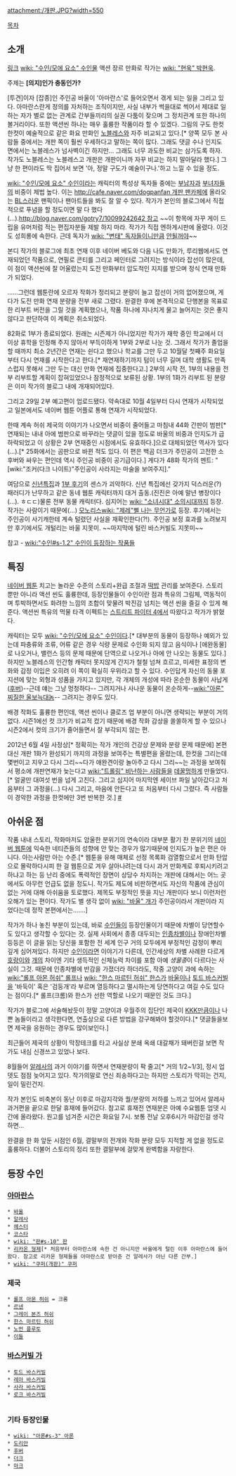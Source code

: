 {{{#!html
<div style="border: 2px solid black;background:black;padding:16px"><b><center style="font-size:18px;color:white">리그베다 위키는 더 이상 우리의 것이 아닙니다.</center></b><br/><center style="font-size:14px;color:white">영리사업체 <b>리그베다 위키는 작성된 내용의 저작권을 위임받아 임의로 영리추구 활동 및 저작권 행사</b>가 가능합니다.<br/>단, 여러분이 작성한 내용으로 <b>법적 분쟁이 발생할 경우 리그베다 위키는 책임이 없으며 모든 책임은 작성자가 집니다.</b><br/>편집하기 전에 먼저 <b><a href="http://rigvedawiki.net/r1/wiki.php/2015년 리그베다 영리화 사태">2015년 리그베다 영리화 사태</a></b> 문서에서 <b>현행 위키의 구조를 파악</b>해주세요.</center></div>}}}

attachment:/개판.JPG?width=550

[[목차]]

== 소개 ==
[http://comic.naver.com/webtoon/list.nhn?titleId=72939&weekday=tue 링크]
[[wiki: "수인/모에 요소" 수인]]물 액션 장르 만화로 작가는 [[wiki: "현욱" 박현욱]]. 

주제는 '''[의지]인가 충동인가?'''

[투견]이자 [잡종]인 주인공 바울이 '아마란스'로 들어오면서 겪게 되는 일을 그리고 있다. 아마란스란게 정의를 자처하는 조직이지만, 사실 내부가 썩을대로 썩어서 제대로 일하는 자가 별로 없는 관계로 간부들끼리의 실권 다툼이 잦으며 그 정치관계 또한 하나의 볼거리이다. 또한 액션씬 하나는 매우 훌륭한 작품이라 할 수 있겠다. 그림의 구도 한컷 한컷이 예술적으로 같은 화요 만화인 [[노블레스]]와 자주 비교되고 있다.[* 양쪽 모두 본 사람들 중에서는 개판 쪽이 훨씬 우세하다고 말하는 쪽이 많다. 그래도 댓글 수나 인지도 면에서는 노블레스가 넘사벽이긴 하지만... 그래도 너무 과도한 비교는 삼가도록 하자. 작가도 노블레스는 노블레스고 개판은 개판이니까 자꾸 비교는 하지 말아달라 했다.] 그냥 한 편이라도 딱 집어서 보면 '아, 정말 구도가 예술이구나.'하고 느낄 수 있을 정도.

[[wiki: "수인/모에 요소" 수인]]이라는 캐릭터의 특성상 독자들 중에는 [[부남자]]과 [[부녀자]]들의 비중이 제법 높다. 이는 [[http://cafe.naver.com/dogpanfan 개판 팬카페]]에 올라오는 [[BL]]스러운 팬픽이나 팬아트들을 봐도 잘 알 수 있다. 작가가 본인의 블로그에서 직접적으로 푸념을 할 정도이면 말 다 했다(…).[[http://blog.naver.com/gotry7/10099242642 참고]] ~~이 항목에 자꾸 게이 드립을 유머처럼 적는 편집자분들 제발 하지 마라. 작가가 직접 엔하게시판에 올렸다. 이것도 성희롱에 속한다. 근데 독자가 [[wiki: "변태" 독자]]들이니만큼 [[안될꺼야]]~~

본디 작가의 블로그에 최초 연재 이후 네이버 베도와 다음 나도 만화가, 루리웹에서도 연재되었던 작품으로, 연필로 콘티를 그리고 페인터로 그려지는 방식이라 잡선이 많은데, 이 점이 액션씬에 잘 어울렸는지 도전 만화부터 압도적인 지지를 받으며 정식 연재 만화가 되었다.

……그런데 웹툰란에 오르자 작화가 정리되고 분량이 늘고 잡선이 거의 없어졌으며, 게다가 도전 만화 연재 분량을 전부 새로 그렸다. 완결한 후에 본격적으로 단행본을 목표로한 리부트 버전을 그릴 것을 계획했으나, 작품 하나에 지나치게 물고 늘어지는 것은 좋지 않다고 판단하여 이 계획은 취소되었다.

82화로 1부가 종료되었다. 원래는 시즌제가 아니었지만 작가가 재학 중인 학교에서 더 이상 휴학을 인정해 주지 않아서 부득이하게 1부와 2부로 나눈 것. 그래서 작가가 졸업을 할 때까지 최소 2년간은 연재는 쉰다고 했으나 학교를 그만 두고 10월달 첫째주 화요일부터 다시 연재를 시작한다고 한다.[* 재연재하기까지 텀이 너무 길며 대학 생활도 만족스럽지 못해서 그만 두는 대신 만화 연재에 집중한다고.] 
2부의 시작 전, 1부의 내용을 전부 리부트할 계획이 잡혀있었으나 잠정적으로 보류된 상황. 1부의 1화가 리부트 된 분량은 이미 작가의 블로그 내에 개재되어있다. 

그리고 29일 2부 예고편이 업로드됐다. 약속대로 10월 4일부터 다시 연재가 시작되었고 일본에서도 네이버 웹툰 어플로 통해 연재가 시작되었다.

한때 계속 허쉬 제국의 이야기가 나오면서 비중이 줄어들고 마침내 44화 간판이 범판[* 연재되는 내내 아에 범판으로 바꾸라는 댓글이 있을 정도로 바울의 비중과 인지도가 급하락되었고 이 상황은 2부 연재중인 시점에서도 유효하다.]으로 대체되었던 역사가 있다(…).[* 25화에서는 곰판으로 바뀐 적도 있다. 이 편은 백곰 더크가 주인공이 고전한 소 후버와 싸우는 편인데 역시 주인공 비중이 공기급이다.] 게다가 48화 작가의 멘트: "[wiki:"조커(다크 나이트)"주인공이 사라지는 마술을 보여주지]."

여담으로 [http://comic.naver.com/webtoon/detail.nhn?titleId=72939&no=28&weekday=tue 신년특집]과 [http://comic.naver.com/webtoon/detail.nhn?titleId=72939&no=85&weekday=tue 1부 후기]의 센스가 괴악하다. 신년 특집에선 갖가지 덕스러운(?) 패러디가 난무하고 같은 동네 웹툰 캐릭터까지 대거 출동.(진진은 아예 말년 병장이다(…). ㅎㄷㄷ)물론 전부 동물 캐릭터다. 심지어는 [[wiki: "소녀시대" 소의시대]]까지 등장. 작가는 사람이기 때문에(…) [[모노리스]][[wiki: "제레"삘 나는 무언가]]로 등장.
후기에서는 주인공이 사기캐한테 계속 털렸던 사실을 재확인한다(?!). 주인공 보정 효과를 노려보지만 후기에서도 개털리는 바울 지못미. ~~마지막에 털린 바스커빌도 지못미~~

참고 - [[wiki:"수인#s-1.2" 수인이 등장하는 작품들]]

== 특징 ==
[[네이버 웹툰]] 치고는 놀라운 수준의 스토리+완급 조절과 [[떡밥]] 관리를 보여준다. 스토리 뿐만 아니라 액션 씬도 훌륭한데, 등장인물들이 수인이란 점과 특유의 그림체, 역동적이며 투박하면서도 화려한 느낌의 조합이 맞물려 박진감 넘치는 액션 씬을 즐길 수 있게 해준다. 액션씬 특유의 먹물 타격 이펙트는 [[스트리트 파이터 4]]에서 따왔다고 작가가 밝혔다.

캐릭터는 모두 [[wiki: "수인/모에 요소" 수인]]이다.[* 대부분의 동물이 등장하나 예외가 있는데 파충류와 조류, 어류 같은 경우 식량 문제로 수인화 되지 않고 음식이나 [애완동물]로 나오거나, 밸런스 등의 문제 때문에 단역으로 나오거나 아에 안 나오는 동물도 있다.] 하지만 노블레스의 인간형 캐릭터 못지않게 간지가 철철 넘쳐 흐르고, 미세한 표정의 변화와 감정 이입은 오히려 이 쪽이 확실히 우위라고 할 수 있다. 수인답게 자신의 동물 포지션에 맞는 외형과 성품을 가지고 있지만, 각 개체의 개성에 따라 온순한 동물이 사납게([[후버]])--근데 얘는 그냥 멍청하다-- 그려지거나 사나운 동물이 온순하게--[[wiki:"아론" 찌질한 울보늑대놈]]-- 그려지는 경우도 있다. 

배경 작화도 훌륭한 편인데, 액션 씬이나 클로즈 업 부분이 아니면 생략되는 부분이 거의 없다. 시즌1에선 컷 크기가 비교적 컸기 때문에 배경 작화 감상을 쏠쏠하게 할 수 있으나 시즌2에서 컷의 크기가 줄어들면서 잘 부각되지 않는 편.

2012년 6월 4일 사정상[* 정확히는 작가 개인의 건강상 문제와 분량 문제 때문에] 본편 대신 개판 1화가 완성되기 까지의 과정을 보여주는 특별편을 올렸는데, 한컷을 그리는데 몇번이고 지우고 다시 그리~~다가 애완견이랑 놀아주고 다시 그리~~는 과정을 보여줘서 평소에 개판연재가 늦는다고 [[wiki:"트롤링" 비난하는 사람들]]을 [[데꿀멍]]하게 만들었다.[* 얼굴만 대여섯 번을 넘게 고친다. 그리고 심지어 마지막엔 세이브 파일 날아갔다고 처음부터 그 과정을(...) 다시 그리고, 마음에 안든다고 또 처음부터 다시 그렸다. 즉 사람들이 경악한 과정을 한컷에만 3번 반복한 것.] [http://comic.naver.com/webtoon/detail.nhn?titleId=72939&no=123&weekday=tue #]

== 아쉬운 점 ==
작품 내내 스토리, 작화마저도 암울한 분위기의 연속이라 대부분 활기 찬 분위기의 [[네이버 웹툰]]에 익숙한 네티즌들의 성향에 안 맞는 경우가 많기때문에 인지도가 높은 편은 아니다. 아는사람만 아는 수준.[* 웹툰을 유해 매체로 선정 목록화 검열함으로서 만화 탄압으로 몰락하다시피 한 걸 웹툰으로 겨우 살아나려는데 다시 과거 만화계로 후퇴시키려고 하냐고 하는 등 난리 중에도 폭력적인 장면이 상당수 차지하는 개판에 대해서는 어느 곳에서도 아무런 언급도 없을 정도니. 작가도 제도에 비판하면서도 자신의 작품에 관심이 없는 거에 대해 아쉬움을 토로했다. 제목도 부정적인 뜻을 지닌 개판이다 보니 이런저런 오해가 있는 편이다. 작가도 별 생각 없이 [[wiki: "바울" 개]]가 주인공이라서 개판이라 지었다는데 정작 본편에서는…….]

작가가 하나 놓친 부분이 있는데, 바로 [[수인]]들이 등장인물이기 때문에 차별이 당연할수도 있다고 생각할 수 있다는 것. 실제 사회에서 종종 대두되는 [[인종차별]]이나 장애인차별 등등은 이 글을 읽는 당신을 포함한 전 세계 인구 거의 모두에게 부정적인 감정이 뿌리 깊게 심어져있다. 하지만 [[수인]]이라면 이야기가 다른데, 인간세상의 차별 사례완 다르게  [[호랑이]]와 [[개]]의 차이엔 기타 생득적인 신체능력 차이를 포함 아예 ''생물종''이 다르다는 사실이 그것. 때문에 인종차별에 반감을 가졌더라 하더라도, 작중 고양이 과에 속하는 [[wiki:"롤프 아몬 허쉬" 롤프]]나 [[wiki: "한스 마르틴 허쉬" 한스]]가 [[바울]]이나 [[토드 바스커빌]]을 '바둑이' 혹은 '검둥개'라 부르며 열등하다고 멸시하는게 당연하다고 여길 수도 있다는 점이다.[* 롤프(크롬)와 한스가 선한 역할로 나오기 때문인 것도 크다.]

작가가 블로그에 서술해놨듯이 정말 고양이과 우월주의 집단인 제국이 [[KKK]]만큼이나 나쁜 놈들이라고 생각한다면, 연출상으로 다른 방법을 강구해봐야 할것이다.[* 댓글들을보면 제국을 응원하는 경우도 많이보인다.]

최근들어 제국의 상황이 막장테크를 타고 사실상 분쇄 옥쇄 대갈채가 돼버린걸 보면 작가도 내심 신경쓰고 있었나 보다.

8월들어 [[알레사]]의 과거 이야기를 하면서 연재분량이 팍 줄고[* 거의 1/2~1/3], 정시 업뎃도 점점 늦어지고 있다. 작가의말로 연신 죄송하다고는 하지만 스토리가 막히는 건지, 일이 밀린건지.

작가 본인도 비축본이 동난 이후로 마감지각와 퀄/분량의 저하를 느끼고 있어서 알레사 과거편을 끝으로 한달 휴재에 들어갔다. 참고로 휴재전 연재분은 아예 수요웹툰 업뎃 시간에 올라왔다. 원고를 넘겨준 시간은 화요일 7시. 보통 전날 오후6시가 마감인걸 생각하면...

완결을 한 화 앞둔 시점인 6월, 결말부의 전개와 작화 분량 모두 지적할 게 없을 정도로 훌륭하다. 더불어 스토리의 정리 또한 결말부에 걸맞게 완벽함을 자랑한다.

== 등장 수인 ==
=== [[아마란스]] ===
 * [[바울]]
 * [[알레사]]
 * [[헤스터]] 
 * [[코스타]] 
 * [[wiki: "판#s-10" 판]]
 * [[리카온 형제]][* 처음부터 아마란스에 속한 건 아니지만 바울에게 털린 이후 아마란스에 들어왔다. 참고로 리카온 형제들을 아마란스로 받아준 건 알레사가 아닌 다른 간부.]
 * [[wiki: "쿠퍼(개판)" 쿠퍼]]

=== 제국 ===
 * [[롤프 아몬 허쉬]] = 크롬
 * [[르넨]]
 * [[그레이 본즈 허쉬]] 
 * [[한스 마르틴 허쉬]]
 * [[노먼 플루토]]
 * [[이들]]

=== [[바스커빌 가]] ===
 * [[토드 바스커빌]]
 * [[레아 바스커빌]]
 * [[사라 바스커빌]]
 * [[로크 바스커빌]] 
  
=== 기타 등장인물 ===
 * [[wiki: "아론#s-3" 아론]]
 * [[도리안]]
 * [[후버]]
 * [[더크]]
 * [[마크]]

